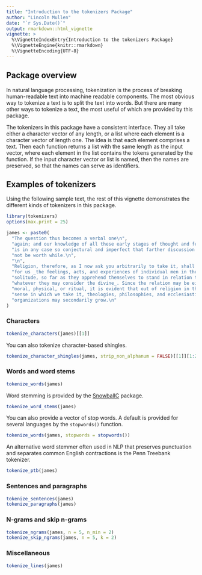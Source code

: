 ```yaml
---
title: "Introduction to the tokenizers Package"
author: "Lincoln Mullen"
date: "`r Sys.Date()`"
output: rmarkdown::html_vignette
vignette: >
  %\VignetteIndexEntry{Introduction to the tokenizers Package}
  %\VignetteEngine{knitr::rmarkdown}
  %\VignetteEncoding{UTF-8}
---
```


## Package overview

In natural language processing, tokenization is the process of breaking human-readable text into machine readable components. The most obvious way to tokenize a text is to split the text into words. But there are many other ways to tokenize a text, the most useful of which are provided by this package.

The tokenizers in this package have a consistent interface. They all take either a character vector of any length, or a list where each element is a character vector of length one. The idea is that each element comprises a text. Then each function returns a list with the same length as the input vector, where each element in the list contains the tokens generated by the function. If the input character vector or list is named, then the names are preserved, so that the names can serve as identifiers.

## Examples of tokenizers

Using the following sample text, the rest of this vignette demonstrates the different kinds of tokenizers in this package.

```r
library(tokenizers)
options(max.print = 25)

james <- paste0(
  "The question thus becomes a verbal one\n",
  "again; and our knowledge of all these early stages of thought and feeling\n",
  "is in any case so conjectural and imperfect that farther discussion would\n",
  "not be worth while.\n",
  "\n",
  "Religion, therefore, as I now ask you arbitrarily to take it, shall mean\n",
  "for us _the feelings, acts, and experiences of individual men in their\n",
  "solitude, so far as they apprehend themselves to stand in relation to\n",
  "whatever they may consider the divine_. Since the relation may be either\n",
  "moral, physical, or ritual, it is evident that out of religion in the\n",
  "sense in which we take it, theologies, philosophies, and ecclesiastical\n",
  "organizations may secondarily grow.\n"
)
```

### Characters

```r
tokenize_characters(james)[[1]] 
```

You can also tokenize character-based shingles.

```r
tokenize_character_shingles(james, strip_non_alphanum = FALSE)[[1]][1:20]
```


### Words and word stems

```r
tokenize_words(james)
```

Word stemming is provided by the [SnowballC](https://cran.r-project.org/package=SnowballC) package.

```r
tokenize_word_stems(james)
```

You can also provide a vector of stop words. A default is provided for several languages by the `stopwords()` function.

```r
tokenize_words(james, stopwords = stopwords())
```

An alternative word stemmer often used in NLP that preserves punctuation and separates common English contractions is the Penn Treebank tokenizer.
```r
tokenize_ptb(james)
```


### Sentences and paragraphs

```r
tokenize_sentences(james) 
tokenize_paragraphs(james)
```

### N-grams and skip n-grams

```r
tokenize_ngrams(james, n = 5, n_min = 2)
tokenize_skip_ngrams(james, n = 5, k = 2)
```

### Miscellaneous

```r
tokenize_lines(james)
```
